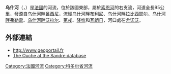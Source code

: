 {{noteTA
|G1=法国地名
|G2=单位
}}
{{Infobox river
  | name              = 乌什河
  | native_name       = Ouche
  | image             = Pont sur l'Ouche à Fleurey-sur-Ouche.JPG
  | image_caption     = 流经[[乌什河畔弗勒雷|乌什河畔弗勒雷]]的乌什河
  | map               = Ouche.png
  | source1_location  = 
  | mouth_location    = [[索恩河|索恩河]]
  | mouth_coordinates = {{coord|47|6|11|N|5|17|3|E|name=Saône-Ouche|display=inline,title}}
  | progression       = {{RSaône}}
  | subdivision_type1 = [[世界政區索引|國家]]
  | subdivision_name1 = {{FR}}
  | length            = {{convert|95|km|abbr=on}}
  | source1_elevation = 
  | discharge1_avg    = 
  | basin_size        = 
}}
'''乌什河'''（{{lang-fr|Ouche}}，{{IPA-fr|uʃ}}）是[[法國|法國]]的河流，位於該國東部，屬於[[索恩河|索恩河]]的右支流，河道全長95公里，發源自[[乌什河畔呂西尼|乌什河畔呂西尼]]，流經[[乌什河畔布利尼|乌什河畔布利尼]]、[[乌什河畔拉比西耶尔|乌什河畔拉比西耶尔]]、[[乌什河畔弗勒雷|乌什河畔弗勒雷]]、[[乌什河畔沃拉尔|乌什河畔沃拉尔]]、[[第戎|第戎]]、[[隆维_(科多尔省)|隆维]]和[[瓦朗日|瓦朗日]]，河口處在[[舍诺沃|舍诺沃]]。

==外部連結==
*http://www.geoportail.fr{{Wayback|url=http://www.geoportail.fr/ |date=20101215171356 }}
*[http://sandre.eaufrance.fr/app/chainage/courdo/htm/U13-0400.php?cg=U13-0400 The Ouche at the Sandre database]

{{France-geo-stub}}
[[Category:法國河流|Category:法國河流]]
[[Category:科多尔省河流|Category:科多尔省河流]]
